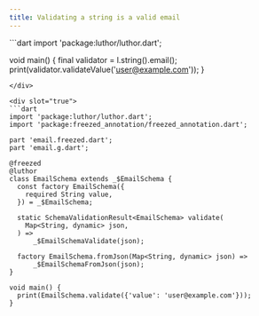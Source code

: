 ```yaml
---
title: Validating a string is a valid email
---
```



<CodeGenContentSwitcher>
<div slot="false">
```dart
import 'package:luthor/luthor.dart';

void main() { 
  final validator = l.string().email();
  print(validator.validateValue('user@example.com'));
}
```
</div>

<div slot="true">
```dart
import 'package:luthor/luthor.dart';
import 'package:freezed_annotation/freezed_annotation.dart';

part 'email.freezed.dart';
part 'email.g.dart';

@freezed
@luthor
class EmailSchema extends _$EmailSchema {
  const factory EmailSchema({
    required String value,
  }) = _$EmailSchema;

  static SchemaValidationResult<EmailSchema> validate(
    Map<String, dynamic> json,
  ) =>
      _$EmailSchemaValidate(json);
  
  factory EmailSchema.fromJson(Map<String, dynamic> json) =>
      _$EmailSchemaFromJson(json);
}

void main() {
  print(EmailSchema.validate({'value': 'user@example.com'}));
}
```
</div>
</CodeGenContentSwitcher>